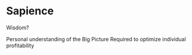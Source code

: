 # Sapience

Wisdom?

Personal understanding of the Big Picture
Required to optimize individual profitability
